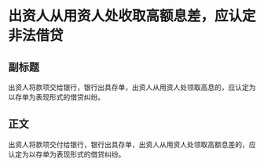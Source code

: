 # 出资人从用资人处收取高额息差，应认定非法借贷
## 副标题
出资人将款项交给银行，银行出具存单，出资人从用资人处领取高息的，应认定为以存单为表现形式的借贷纠纷。
## 正文
出资人将款项交付给银行，银行出具存单，出资人从用资人处领取高额息差的，应认定为以存单为表现形式的借贷纠纷。